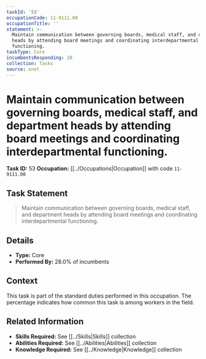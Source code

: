 ```yaml
---
taskId: '53'
occupationCode: 11-9111.00
occupationTitle: ''
statement: >-
  Maintain communication between governing boards, medical staff, and department
  heads by attending board meetings and coordinating interdepartmental
  functioning.
taskType: Core
incumbentsResponding: 28
collection: Tasks
source: onet
---
```

# Maintain communication between governing boards, medical staff, and department heads by attending board meetings and coordinating interdepartmental functioning.

**Task ID:** 53
**Occupation:** [[../Occupations|Occupation]] with code `11-9111.00`

## Task Statement

> Maintain communication between governing boards, medical staff, and department heads by attending board meetings and coordinating interdepartmental functioning.

## Details

- **Type:** Core
- **Performed By:** 28.0% of incumbents

## Context

This task is part of the standard duties performed in this occupation. The percentage indicates how common this task is among workers in the field.

## Related Information

- **Skills Required:** See [[../Skills|Skills]] collection
- **Abilities Required:** See [[../Abilities|Abilities]] collection
- **Knowledge Required:** See [[../Knowledge|Knowledge]] collection
